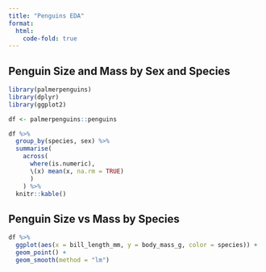 ```yaml
---
title: "Penguins EDA"
format:
  html:
    code-fold: true
---
```


## Penguin Size and Mass by Sex and Species


```.r
library(palmerpenguins)
library(dplyr)
library(ggplot2)

df <- palmerpenguins::penguins
```


```.r
df %>%
  group_by(species, sex) %>%
  summarise(
    across(
      where(is.numeric), 
      \(x) mean(x, na.rm = TRUE)
      )
    ) %>%
  knitr::kable()
```

## Penguin Size vs Mass by Species


```.r
df %>%
  ggplot(aes(x = bill_length_mm, y = body_mass_g, color = species)) +
  geom_point() + 
  geom_smooth(method = "lm")
```
